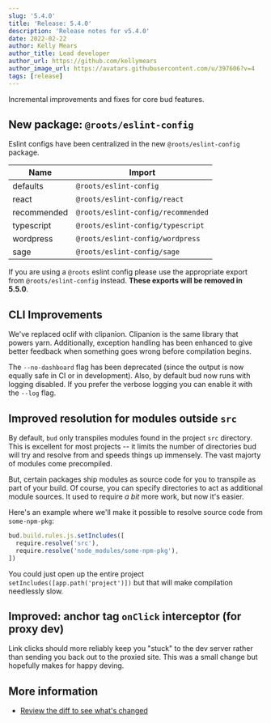 ```yaml
---
slug: '5.4.0'
title: 'Release: 5.4.0'
description: 'Release notes for v5.4.0'
date: 2022-02-22
author: Kelly Mears
author_title: Lead developer
author_url: https://github.com/kellymears
author_image_url: https://avatars.githubusercontent.com/u/397606?v=4
tags: [release]
---
```


Incremental improvements and fixes for core bud features.

<!--truncate-->

## New package: `@roots/eslint-config`

Eslint configs have been centralized in the new `@roots/eslint-config` package.

| Name        | Import                             |
| ----------- | ---------------------------------- |
| defaults    | `@roots/eslint-config`             |
| react       | `@roots/eslint-config/react`       |
| recommended | `@roots/eslint-config/recommended` |
| typescript  | `@roots/eslint-config/typescript`  |
| wordpress   | `@roots/eslint-config/wordpress`   |
| sage        | `@roots/eslint-config/sage`        |

If you are using a `@roots` eslint config please use the appropriate export from `@roots/eslint-config` instead. **These exports will be removed in 5.5.0**.

## CLI Improvements

We've replaced oclif with clipanion. Clipanion is the same library that powers yarn. Additionally, exception handling has been enhanced to give better feedback
when something goes wrong before compilation begins.

The `--no-dashboard` flag has been deprecated (since the output is now equally safe in CI or in development). Also, by default bud now runs with logging disabled.
If you prefer the verbose logging you can enable it with the `--log` flag.

## Improved resolution for modules outside `src`

By default, `bud` only transpiles modules found in the project `src` directory. This is excellent for most projects -- it limits the number of
directories bud will try and resolve from and speeds things up immensely. The vast majorty of modules come precompiled.

But, certain packages ship modules as source code for you to transpile as part of your build.
Of course, you can specify directories to act as additional module sources. It used to require _a bit_ more work, but now it's easier.

Here's an example where we'll make it possible to resolve source code from `some-npm-pkg`:

```ts
bud.build.rules.js.setIncludes([
  require.resolve('src'),
  require.resolve('node_modules/some-npm-pkg'),
])
```

You could just open up the entire project `setIncludes([app.path('project')])` but that will make compilation needlessly slow.

## Improved: anchor tag `onClick` interceptor (for proxy dev)

Link clicks should more reliably keep you "stuck" to the dev server rather than sending you back out to the proxied site. This was a small change
but hopefully makes for happy deving.

## More information

- [Review the diff to see what's changed](https://github.com/roots/bud/compare/v5.3.2...v5.4.0)

